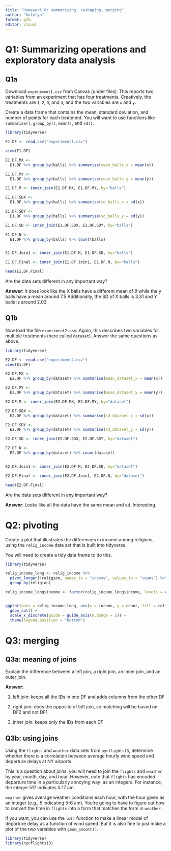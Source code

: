 ```yaml
---
title: "Homework 8: summarising, reshaping, merging"
author: "Katelyn"
format: gfm
editor: visual
---
```


# Q1: Summarizing operations and exploratory data analysis

## Q1a

Download `experiment1.csv` from Canvas (under files). This reports two variables from an experiment that has four treatments. Creatively, the treatments are `1`, `2`, `3`, and `4`, and the two variables are `x` and `y`.

Create a data frame that contains the mean, standard deviation, and number of points for each treatment. You will want to use functions like `summarise()`, `group_by()`, `mean()`, and `sd()`.

```r

library(tidyverse)

E1.DF <- read.csv("experiment1.csv")

view(E1.DF)

E1.DF.MX <- 
  E1.DF %>% group_by(balls) %>% summarise(mean_balls_x = mean(x)) 

E1.DF.MY <- 
  E1.DF %>% group_by(balls) %>% summarise(mean_balls_y = mean(y)) 

E1.DF.M <- inner_join(E1.DF.MX, E1.DF.MY, by="balls")

E1.DF.SDX <-
  E1.DF %>% group_by(balls) %>% summarise(sd_balls_x = sd(x))

E1.DF.SDY <-
  E1.DF %>% group_by(balls) %>% summarise(sd_balls_y = sd(y))

E1.DF.SD <- inner_join(E1.DF.SDX, E1.DF.SDY, by="balls")

E1.DF.N <-
  E1.DF %>% group_by(balls) %>% count(balls)


E1.DF.Join1 <- inner_join(E1.DF.M, E1.DF.SD, by="balls")

E1.DF.Final <- inner_join(E1.DF.Join1, E1.DF.N, by="balls")                                      

head(E1.DF.Final)

```

Are the data sets different in any important way?

**Answer**: It does look like the X balls have a different mean of 9 while the y balls have a mean around 7.5 Additionally, the SD of X balls is 3.31 and Y balls is around 2.03

## Q1b

Now load the file `experiment2.csv`. Again, this describes two variables for multiple treatments (here called `dataset`). Answer the same questions as above.

```r

library(tidyverse)

E2.DF <- read.csv("experiment2.csv")
view(E1.DF)

E2.DF.MX <- 
  E2.DF %>% group_by(dataset) %>% summarise(mean_dataset_x = mean(x)) 

E2.DF.MY <- 	
  E2.DF %>% group_by(dataset) %>% summarise(mean_dataset_y = mean(y)) 

E2.DF.M <- inner_join(E2.DF.MX, E2.DF.MY, by="dataset")

E2.DF.SDX <-
  E2.DF %>% group_by(dataset) %>% summarise(sd_dataset_x = sd(x))

E2.DF.SDY <-
  E2.DF %>% group_by(dataset) %>% summarise(sd_dataset_y = sd(y))

E2.DF.SD <- inner_join(E2.DF.SDX, E2.DF.SDY, by="dataset")

E2.DF.N <-
  E2.DF %>% group_by(dataset) %>% count(dataset)


E2.DF.Join1 <- inner_join(E2.DF.M, E2.DF.SD, by="dataset")

E2.DF.Final <- inner_join(E2.DF.Join1, E2.DF.N, by="dataset")                                      

head(E2.DF.Final)


```

Are the data sets different in any important way?

**Answer**: Looks like all the data have the same mean and sd. Interesting.

# Q2: pivoting

Create a plot that illustrates the differences in income among religions, using the `relig_income` data set that is built into tidyverse.

You will need to create a tidy data frame to do this.

```r

library(tidyverse)

relig_income_long <- relig_income %>% 
  pivot_longer(!religion, names_to = "income", values_to = "count") %>%
  group_by(religion)

relig_income_long$income <- factor(relig_income_long$income, levels = c("<$10K", "$10-20k", "$20-30k", "$30-40k", "$40-50k", "$50-75k", "$75-100k", "$100-150k", ">150k", "Don't know/refused" ))


ggplot(data = relig_income_long, aes(x = income, y = count, fill = religion)) +
  geom_col() +
  scale_x_discrete(guide = guide_axis(n.dodge = 2)) + 
  theme(legend.position = "bottom")


```

# Q3: merging

## Q3a: meaning of joins

Explain the difference between a left join, a right join, an inner join, and an outer join.

**Answer:**

1.  left join: keeps all the IDs in one DF and adds columns from the other DF

2.  right join: does the opposite of left join, so matching will be based on DF2 and not DF1

3.  inner join: keeps only the IDs from each DF

## Q3b: using joins

Using the `flights` and `weather` data sets from `nycflights13`, determine whether there is a correlation between average hourly wind speed and departure delays at NY airports.

This is a question about joins: you will need to join the `flights` and `weather` by year, month, day, and hour. However, note that `flights` has encoded departure time in a particularly annoying way: as an integers. For instance, the integer 517 indicates 5:17 am.

`weather` gives average weather conditions each hour, with the hour given as an integer (e.g., 5 indicating 5-6 am). You're going to have to figure out how to convert the time in `flights` into a form that matches the form in `weather`.

If you want, you can use the `lm()` function to make a linear model of departure delay as a function of wind speed. But it is also fine to just make a plot of the two variables with `geom_smooth()`.

```r

library(tidyverse)
library(nycflights13)


```
